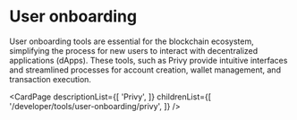 # User onboarding
User onboarding tools are essential for the blockchain ecosystem, simplifying the process for new users to interact with decentralized applications (dApps). These tools, such as Privy provide intuitive interfaces and streamlined processes for account creation, wallet management, and transaction execution.


<CardPage
  descriptionList={[
    'Privy',
  ]}
  childrenList={[
    '/developer/tools/user-onboarding/privy',
  ]}
/>